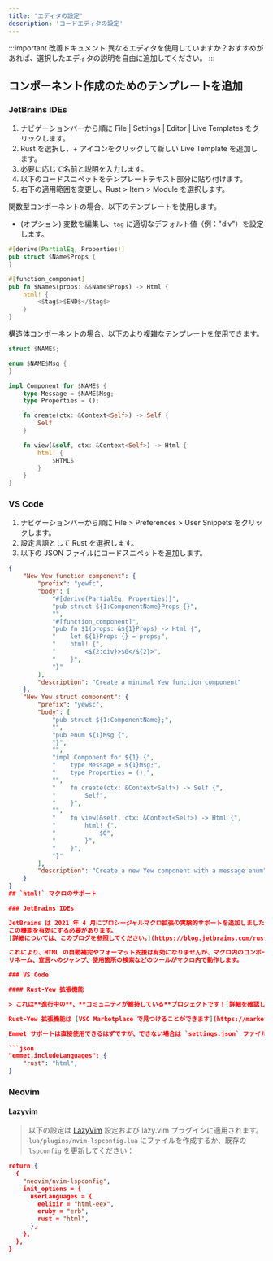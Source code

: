 ```yaml
---
title: 'エディタの設定'
description: 'コードエディタの設定'
---
```

:::important 改善ドキュメント
異なるエディタを使用していますか？おすすめがあれば、選択したエディタの説明を自由に追加してください。
:::

## コンポーネント作成のためのテンプレートを追加

### JetBrains IDEs

1. ナビゲーションバーから順に File | Settings | Editor | Live Templates をクリックします。
2. Rust を選択し、+ アイコンをクリックして新しい Live Template を追加します。
3. 必要に応じて名前と説明を入力します。
4. 以下のコードスニペットをテンプレートテキスト部分に貼り付けます。
5. 右下の適用範囲を変更し、Rust > Item > Module を選択します。

関数型コンポーネントの場合、以下のテンプレートを使用します。

-   (オプション) 変数を編集し、`tag` に適切なデフォルト値（例："div"）を設定します。

```rust ,ignore
#[derive(PartialEq, Properties)]
pub struct $Name$Props {
}

#[function_component]
pub fn $Name$(props: &$Name$Props) -> Html {
    html! {
        <$tag$>$END$</$tag$>
    }
}
```

構造体コンポーネントの場合、以下のより複雑なテンプレートを使用できます。

```rust ,ignore
struct $NAME$;

enum $NAME$Msg {
}

impl Component for $NAME$ {
    type Message = $NAME$Msg;
    type Properties = ();

    fn create(ctx: &Context<Self>) -> Self {
        Self
    }

    fn view(&self, ctx: &Context<Self>) -> Html {
        html! {
            $HTML$
        }
    }
}
```

### VS Code

1. ナビゲーションバーから順に File > Preferences > User Snippets をクリックします。
2. 設定言語として Rust を選択します。
3. 以下の JSON ファイルにコードスニペットを追加します。

```json
{
    "New Yew function component": {
        "prefix": "yewfc",
        "body": [
            "#[derive(PartialEq, Properties)]",
            "pub struct ${1:ComponentName}Props {}",
            "",
            "#[function_component]",
            "pub fn $1(props: &${1}Props) -> Html {",
            "    let ${1}Props {} = props;",
            "    html! {",
            "        <${2:div}>$0</${2}>",
            "    }",
            "}"
        ],
        "description": "Create a minimal Yew function component"
    },
    "New Yew struct component": {
        "prefix": "yewsc",
        "body": [
            "pub struct ${1:ComponentName};",
            "",
            "pub enum ${1}Msg {",
            "}",
            "",
            "impl Component for ${1} {",
            "    type Message = ${1}Msg;",
            "    type Properties = ();",
            "",
            "    fn create(ctx: &Context<Self>) -> Self {",
            "        Self",
            "    }",
            "",
            "    fn view(&self, ctx: &Context<Self>) -> Html {",
            "        html! {",
            "            $0",
            "        }",
            "    }",
            "}"
        ],
        "description": "Create a new Yew component with a message enum"
    }
}
## `html!` マクロのサポート

### JetBrains IDEs

JetBrains は 2021 年 4 月にプロシージャルマクロ拡張の実験的サポートを追加しました。
この機能を有効にする必要があります。
[詳細については、このブログを参照してください。](https://blog.jetbrains.com/rust/2021/04/08/intellij-rust-updates-for-2021-1/#proc-macros)

これにより、HTML の自動補完やフォーマット支援は有効になりませんが、マクロ内のコンポーネント名やプロパティの変数解析が有効になります。
リネーム、宣言へのジャンプ、使用箇所の検索などのツールがマクロ内で動作します。

### VS Code

#### Rust-Yew 拡張機能

> これは**進行中の**、**コミュニティが維持している**プロジェクトです！[詳細を確認し、関連するバグ報告/問題/質問を直接拡張機能のリポジトリに送信してください](https://github.com/TechTheAwesome/code-yew-server)

Rust-Yew 拡張機能は [VSC Marketplace で見つけることができます](https://marketplace.visualstudio.com/items?itemName=TechTheAwesome.rust-yew)、シンタックスハイライト、リネーム、ホバーなどの機能を提供します。

Emmet サポートは直接使用できるはずですが、できない場合は `settings.json` ファイルを編集してください：

```json
"emmet.includeLanguages": {
    "rust": "html",
}
```

### Neovim

#### Lazyvim

> 以下の設定は [LazyVim](https://www.lazyvim.org) 設定および lazy.vim プラグインに適用されます。`lua/plugins/nvim-lspconfig.lua` にファイルを作成するか、既存の `lspconfig` を更新してください：

```json
return {
  {
    "neovim/nvim-lspconfig",
    init_options = {
      userLanguages = {
        eelixir = "html-eex",
        eruby = "erb",
        rust = "html",
      },
    },
  },
}
```
